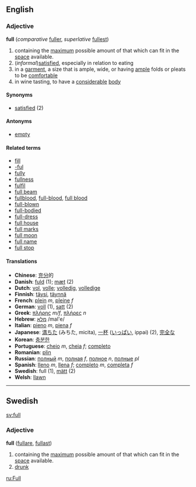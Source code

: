 ==English==
=== Adjective ===
'''full''' (''comparative'' [[fuller]], ''superlative'' [[fullest]])
# containing the [[maximum]] possible amount of that which can fit in the [[space]] available.
# (''informal'')[[satisfied]], especially in relation to eating 
# in a [[garment]], a size that is ample, wide, or having [[ample]] folds or pleats to be [[comfortable]]
# in wine tasting, to have a [[considerable]] [[:w:wine|body]]
==== Synonyms ====
*[[satisfied]] (2)
==== Antonyms ====
*[[empty]]
====Related terms====
*[[fill]]
*[[-ful]]
*[[fully]]
*[[fullness]]
*[[fulfil]]<!-- how related? -->
*[[full beam]]
*[[fullblood]], [[full-blood]], [[full blood]]
*[[full-blown]]
*[[full-bodied]]
*[[full-dress]]
*[[full house]]
*[[full marks]]
*[[full moon]]
*[[full name]]
*[[full stop]]

==== Translations ====
*'''Chinese''': [[充分]]的
*'''Danish''': [[fuld]] (1); [[mæt]] (2)
*'''Dutch''': [[vol]], [[volle]]; [[volledig]], [[volledige]]
*'''Finnish''': [[täysi]], [[täynnä]]
*'''French''': [[plein]] ''m'', [[pleine]] ''f''
*'''German''': [[:de:voll|voll]] (1), [[satt]] (2)
*'''Greek''': [[πλήρης]] ''m/f'', [[πλήρες]] ''n''
*'''Hebrew''': [[מלא]] /mal'e/ 
*'''Italian''': [[pieno]] ''m'', [[piena]] ''f''
*'''Japanese''': [[満ちた]] (みちた, micita), [[一杯]] ([[いっぱい]], ippai) (2), [[完全]]な
*'''Korean''': [[충분한]]
*'''Portuguese''': [[cheio]] ''m'', [[cheia]] ''f''; [[completo]]
*'''Romanian''': [[plin]]
*'''Russian''': [[полный]] ''m'', [[полная]] ''f'', [[полное]] ''n'', [[полные]] ''pl''
*'''Spanish''': [[lleno]] ''m'', [[llena]] ''f''; [[completo]] ''m'', [[completa]] ''f''
*'''Swedish''': full (1), [[mätt]] (2)
*'''Welsh''': [[llawn]]

----

==Swedish==
[[sv:full]]
===Adjective===
'''full''' ([[fullare]], [[fullast]])

#containing the [[maximum]] possible amount of that which can fit in the [[space]] available.
#[[drunk]]

[[ru:Full]]